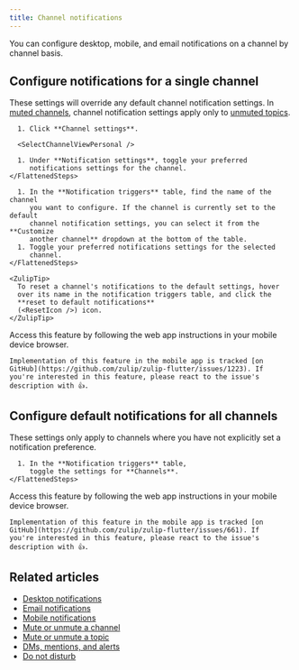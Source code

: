 ```yaml
---
title: Channel notifications
---
```






You can configure desktop, mobile, and email notifications on a channel by
channel basis.

## Configure notifications for a single channel

These settings will override any default channel notification settings. In [muted
channels](/help/mute-a-channel), channel notification settings apply only to
[unmuted topics](/help/mute-a-topic).

<Tabs>
  <TabItem label="Via channel settings">
    <FlattenedSteps>
      <ChannelActions />

      1. Click **Channel settings**.

      <SelectChannelViewPersonal />

      1. Under **Notification settings**, toggle your preferred
         notifications settings for the channel.
    </FlattenedSteps>
  </TabItem>

  <TabItem label="Via personal settings">
    <FlattenedSteps>
      <NavigationSteps target="settings/notifications" />

      1. In the **Notification triggers** table, find the name of the channel
         you want to configure. If the channel is currently set to the default
         channel notification settings, you can select it from the **Customize
         another channel** dropdown at the bottom of the table.
      1. Toggle your preferred notifications settings for the selected
         channel.
    </FlattenedSteps>

    <ZulipTip>
      To reset a channel's notifications to the default settings, hover
      over its name in the notification triggers table, and click the
      **reset to default notifications**
      (<ResetIcon />) icon.
    </ZulipTip>
  </TabItem>

  <TabItem label="Mobile">
    Access this feature by following the web app instructions in your
    mobile device browser.

    Implementation of this feature in the mobile app is tracked [on
    GitHub](https://github.com/zulip/zulip-flutter/issues/1223). If
    you're interested in this feature, please react to the issue's
    description with 👍.
  </TabItem>
</Tabs>

## Configure default notifications for all channels

These settings only apply to channels where you have not
explicitly set a notification preference.

<Tabs>
  <TabItem label="Desktop/Web">
    <FlattenedSteps>
      <NavigationSteps target="settings/notifications" />

      1. In the **Notification triggers** table,
         toggle the settings for **Channels**.
    </FlattenedSteps>
  </TabItem>

  <TabItem label="Mobile">
    Access this feature by following the web app instructions in your
    mobile device browser.

    Implementation of this feature in the mobile app is tracked [on
    GitHub](https://github.com/zulip/zulip-flutter/issues/661). If
    you're interested in this feature, please react to the issue's
    description with 👍.
  </TabItem>
</Tabs>

## Related articles

* [Desktop notifications](/help/desktop-notifications)
* [Email notifications](/help/email-notifications)
* [Mobile notifications](/help/mobile-notifications)
* [Mute or unmute a channel](/help/mute-a-channel)
* [Mute or unmute a topic](/help/mute-a-topic)
* [DMs, mentions, and alerts](/help/dm-mention-alert-notifications)
* [Do not disturb](/help/do-not-disturb)
